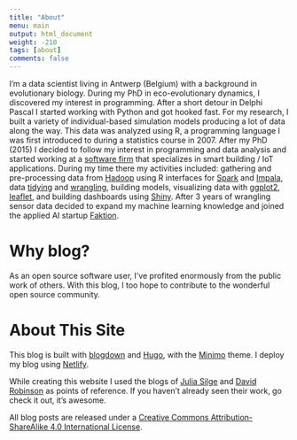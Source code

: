 ```yaml
---
title: "About"
menu: main
output: html_document
weight: -210
tags: [about]
comments: false
---
```


I'm a data scientist living in Antwerp (Belgium) with a background in evolutionary biology. During my PhD in eco-evolutionary dynamics, I discovered my interest in programming. After a short detour in Delphi Pascal I started working with Python and got hooked fast. For my research, I built a variety of individual-based simulation models producing a lot of data along the way. This data was analyzed using R, a programming language I was first introduced to during a statistics course in 2007. After my PhD (2015) I decided to follow my interest in programming and data analysis and started working at a [software firm](https://www.cobundu.com/) that specializes in smart building / IoT applications. During my time there my activities included: gathering and pre-processing data from [Hadoop](http://hadoop.apache.org/) using R interfaces for [Spark](https://spark.rstudio.com/) and [Impala](https://github.com/ianmcook/implyr), data [tidying](http://tidyr.tidyverse.org/) and [wrangling](http://dplyr.tidyverse.org/), building models, visualizing data with [ggplot2](http://ggplot2.tidyverse.org/), [leaflet](https://rstudio.github.io/leaflet/), and building dashboards using [Shiny](https://shiny.rstudio.com/).
After 3 years of wrangling sensor data decided to expand my machine learning knowledge and joined the applied AI startup [Faktion](https://www.faktion.com/).

Why blog?
=========

As an open source software user, I've profited enormously from the public work of others. With this blog, I too hope to contribute to the wonderful open source community.

About This Site
=========

This blog is built with [blogdown](https://github.com/rstudio/blogdown) and [Hugo](https://gohugo.io/), with the [Minimo](https://github.com/MunifTanjim/minimo) theme. I deploy my blog using [Netlify](https://netlify.com/). 

While creating this website I used the blogs of [Julia Silge](https://juliasilge.com) and [David Robinson](http://varianceexplained.org/) as points of reference. If you haven't already seen their work, go check it out, it's awesome.

All blog posts are released under a [Creative Commons Attribution-ShareAlike 4.0 International License](https://creativecommons.org/licenses/by-sa/4.0/).
